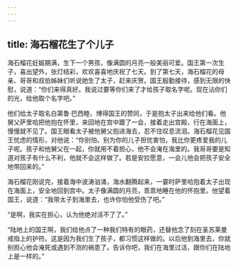 ```yaml
---
---
---
```

title: 海石榴花生了个儿子
---




海石榴花妊娠期满，生下一个男孩，像满圆的月亮一般美丽可爱。国王第一次生子，喜出望外，张灯结彩，欢欢喜喜地庆祝了七天。到了第七天，海石榴花的母亲、哥哥和叔伯姊妹们听说她生了太子，赶来庆贺。国王殷勤接待，感到无限的快慰，说道：“你们来得真好。我说过要等你们来了才给孩子取名字呢。现在沾你们的光，给他取个名字吧。”

他们给太子取名白第鲁·巴西睦，博得国王的赞同，于是抱太子出来给他们看。他舅父萨里哈把他抱在怀里，来回地在宫中踱了一会，接着走出宫殿，行在海面上，慢慢就不见了。国王眼看太子被他舅父抱进海去，忍不住叹息流泪。海石榴花见国王忧虑的情形，对他说：“你别怕，别为你的儿子担忧害怕，我比你更疼爱我的儿子呢。孩子和他舅父在一起，你就用不着担心，他不会淹在海里的。我哥哥要是知道对孩子有什么不利，他就不会这样做了。若是安拉愿意，一会儿他会把孩子安全地带回来的。”

海石榴花刚说完，接着海中波涛汹涌，海水翻腾起来，一霎时萨里哈抱着太子出现在海面上，安全地回到宫中。太子像满圆的月亮，乖乖地睡在他的怀抱里。他望着国王，说道：“我带太子到海里去，也许你怕他受伤了吧。”

“是啊，我实在担心，认为他绝对活不了了。”

“陆地上的国王啊，我们给他点了一种我们特有的眼药，还替他念了刻在圣苏莱曼戒指上的护符。这是因为我们生了孩子，都习惯这样做的。以后他到海里去，你就别担心他会淹死或遇到不测的祸患了。告诉你吧，我们在海里过活，跟你们在陆地上是一样的。”